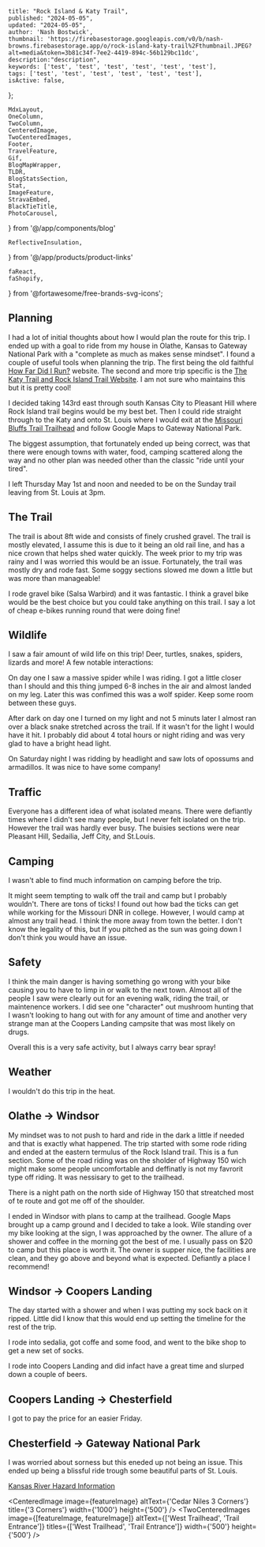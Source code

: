 
    title: "Rock Island & Katy Trail",
    published: "2024-05-05",
    updated: "2024-05-05",
    author: 'Nash Bostwick',
    thumbnail: 'https://firebasestorage.googleapis.com/v0/b/nash-browns.firebasestorage.app/o/rock-island-katy-trail%2Fthumbnail.JPEG?alt=media&token=3b81c34f-7ee2-4419-894c-56b129bc11dc',
    description:"description",
    keywords: ['test', 'test', 'test', 'test', 'test', 'test'],
    tags: ['test', 'test', 'test', 'test', 'test', 'test'],
    isActive: false,
};


    MdxLayout,
    OneColumn,
    TwoColumn,
    CenteredImage, 
    TwoCenteredImages, 
    Footer, 
    TravelFeature, 
    Gif, 
    BlogMapWrapper,
    TLDR,
    BlogStatsSection,
    Stat,
    ImageFeature,
    StravaEmbed,
    BlackTieTitle,
    PhotoCarousel,
} from '@/app/components/blog'

    ReflectiveInsulation,
} from '@/app/products/product-links'

    faReact,
    faShopify,
} from '@fortawesome/free-brands-svg-icons';


<ImageFeature
    title='Rock Island & Katy Trail'
    image={featureImage}
/>

<BlogStatsSection>
    <Stat title={'TITLE'} stat={'value'} icon={faReact}/>
</BlogStatsSection>


<MdxLayout>

<TLDR
text="The Rock Island and Katy Trail rail to trail system crosses the state of Missouri connecting Kansas City and St. Louis. Stretching about 300 miles, the trail crosses small towns, is well maintained, and reserved only for bikes and foot traffic." 
/>


## Planning
I had a lot of initial thoughts about how I would plan the route for this trip. I ended up with a goal to ride from my house in Olathe, Kansas to Gateway National Park with a "complete as much as makes sense mindset". I found a couple of useful tools when planning the trip. The first being the old faithful [How Far Did I Run?][1] website. The second and more trip specific is the [The Katy Trail and Rock Island Trail Website][2]. I am not sure who maintains this but it is pretty cool!

I decided taking 143rd east through south Kansas City to Pleasant Hill where Rock Island trail begins would be my best bet. Then I could ride straight through to the Katy and onto St. Louis where I would exit at the [Missouri Bluffs Trail Trailhead][3] and follow Google Maps to Gateway National Park.

The biggest assumption, that fortunately ended up being correct, was that there were enough towns with water, food, camping scattered along the way and no other plan was needed other than the classic "ride until your tired".

I left Thursday May 1st and noon and needed to be on the Sunday trail leaving from St. Louis at 3pm.

## The Trail
The trail is about 8ft wide and consists of finely crushed gravel. The trail is mostly elevated, I assume this is due to it being an old rail line, and has a nice crown that helps shed water quickly. The week prior to my trip was rainy and I was worried this would be an issue. Fortunately, the trail was mostly dry and rode fast. Some soggy sections slowed me down a little but was more than manageable!

I rode gravel bike (Salsa Warbird) and it was fantastic. I think a gravel bike would be the best choice but you could take anything on this trail. I say a lot of cheap e-bikes running round that were doing fine!

## Wildlife
I saw a fair amount of wild life on this trip! Deer, turtles, snakes, spiders, lizards and more! A few notable interactions:

On day one I saw a massive spider while I was riding. I got a little closer than I should and this thing jumped 6-8 inches in the air and almost landed on my leg. Later this was confimed this was a wolf spider. Keep some room between these guys.

After dark on day one I turned on my light and not 5 minuts later I almost ran over a black snake stretched across the trail. If it wasn't for the light I would have it hit. I probably did about 4 total hours or night riding and was very glad to have a bright head light.

On Saturday night I was ridding by headlight and saw lots of opossums and armadillos. It was nice to have some company!


## Traffic
Everyone has a different idea of what isolated means. There were defiantly times where I didn't see many people, but I never felt isolated on the trip. However the trail was hardly ever busy. The buisies sections were near Pleasant Hill, Sedailia, Jeff City, and St.Louis.

## Camping
I wasn't able to find much information on camping before the trip. 

It might seem tempting to walk off the trail and camp but I probably wouldn't. There are tons of ticks! I found out how bad the ticks can get while working for the Missouri DNR in college. However, I would camp at almost any trail head. I think the more away from town the better. I don't know the legality of this, but If you pitched as the sun was going down I don't think you would have an issue.

## Safety
I think the main danger is having something go wrong with your bike causing you to have to limp in or walk to the next town. Almost all of the people I saw were clearly out for an evening walk, riding the trail, or maintenence workers. I did see one "character" out mushroom hunting that I wasn't looking to hang out with for any amount of time and another very strange man at the Coopers Landing campsite that was most likely on drugs.

Overall this is a very safe activity, but I always carry bear spray!

## Weather
I wouldn't do this trip in the heat. 

## Olathe -> Windsor
My mindset was to not push to hard and ride in the dark a little if needed and that is exactly what happened. The trip started with some rode riding and ended at the eastern termulus of the Rock Island trail. This is a fun section. Some of the road riding was on the sholder of Highway 150 wich might make some people uncomfortable and deffinatly is not my favrorit type off riding. It was nessisary to get to the trailhead. 

There is a night path on the north side of Highway 150 that streatched most of te route and got me off of the shoulder.

I ended in Windsor with plans to camp at the trailhead. Google Maps brought up a camp ground and I decided to take a look. Wile standing over my bike looking at the sign, I was approached by the owner. The allure of a shower and coffee in the morning got the best of me. I usually pass on $20 to camp but this place is worth it. The owner is supper nice, the facilities are clean, and they go above and beyond what is expected. Defiantly a place I recommend!

## Windsor -> Coopers Landing	
The day started with a shower and when I was putting my sock back on it ripped. Little did I know that this would end up setting the timeline for the rest of the trip.

I rode into sedalia, got coffe and some food, and went to the bike shop to get a new set of socks.

I rode into Coopers Landing and did infact have a great time and slurped down a couple of beers.

## Coopers Landing -> Chesterfield
I got to pay the price for an easier Friday.

## Chesterfield -> Gateway National Park
I was worried about sorness but this eneded up not being an issue. This ended up being a blissful ride trough some beautiful parts of St. Louis. 


[Kansas River Hazard Information][1]

<CenteredImage image={featureImage} altText={'Cedar Niles 3 Corners'} title={'3 Corners'} width={'1000'} height={'500'} />
<TwoCenteredImages image={[featureImage, featureImage]} altText={['West Trailhead', 'Trail Entrance']} titles={['West Trailhead', 'Trail Entrance']} width={'500'} height={'500'} />

</MdxLayout>

[1]: https://onthegomap.com/
[2]: https://bikekatytrail.com/
[3]: https://maps.app.goo.gl/w7kvEdzzFvbne4Kh8
